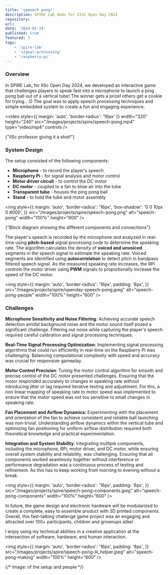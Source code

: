 ```yaml
---
title: 'speeech pong!'
description: SPIRE Lab demo for IISc Open Day 2024
repository:
url:
date: '2024-02-24'
published: true
featured: 3
tags:
    - 'spire-lab'
    - 'signal-processing'
    - 'raspberry-pi'
---
```


### Overview

In SPIRE Lab, for IISc Open Day 2024, we developed an interactive game that challenges players to speak fast into a microphone to launch a ping pong ball out of a vertical tube! The winner gets a prize! others get a cookie for trying.. :D
The goal was to apply speech processing techniques and simple embedded system to create a fun and engaging experience.

<video
	style={{ margin: 'auto', 'border-radius': '16px' }}
	width="320"
	height="240"
	src="/images/projects/spire/speech-pong.mp4"
	type="video/mp4"
	controls
/>
<p
	style={{
		'text-align': 'center',
		margin: 'auto',
		'border-radius': '16px',
	}}
	width="320"
>
	{"IISc professor giving it a shot!"}
</p>

### System Design

The setup consisted of the following components:

-   **Microphone** - to record the player's speech
-   **Raspberry Pi** - for signal analysis and motor control
-   **Motor driver circuit** - to control the DC motor
-   **DC motor** - coupled to a fan to blow air into the tube
-   **Transparent tube** - houses the ping pong ball
-   **Stand** - to hold the tube and motor assembly

<img
	style={{
		margin: 'auto',
		'border-radius': '16px',
		'box-shadow': '0 0 10px 0 #000',
	}}
	src="/images/projects/spire/speech-pong.png"
	alt="speech-pong"
	width="100%"
	height="600"
/>
<p
	style={{
		'text-align': 'center',
		margin: 'auto',
		'border-radius': '16px',
	}}
	width="320"
>
	{"Block diagram showing the different components and connections"}
</p>

The player's speech is recorded by the microphone and analyzed in real-time using **pitch-based** signal processing code to determine the speaking rate.
The algorithm calculates the density of **voiced and unvoiced** segments in the speech signal to estimate the speaking rate.
Voiced segments are identified using **autocorrelation** to detect pitch in bandpass filtered speech signal.
As the measured speaking rate increases, the RPi controls the motor driver using **PWM** signals to proportionally increase the speed of the DC motor.

<img
	style={{
		margin: 'auto',
		'border-radius': '16px',
		padding: '8px',
	}}
	src="/images/projects/spire/openday-speech-pong.jpeg"
	alt="speech-pong-people"
	width="100%"
	height="600"
/>

### Challenges

**Microphone Sensitivity and Noise Filtering**: Achieving accurate speech detection amidst background noise and the motor sound itself posed a significant challenge.
Filtering out noise while capturing the player's speech required careful calibration and signal processing techniques.

**Real-Time Signal Processing Optimization**: Implementing signal processing algorithms that could run efficiently in real-time on the Raspberry Pi was challenging.
Balancing computational complexity with speed and accuracy was crucial for responsive gameplay.

**Motor Control Precision**: Tuning the motor control algorithm for smooth and precise control of the DC motor presented challenges.
Ensuring that the motor responded accurately to changes in speaking rate without introducing jitter or lag required iterative testing and adjustment.
For this, a non linear mapping of speaking rate to motor speed was implemented to ensure that the motor speed was not too sensitive to small changes in speaking rate.

**Fan Placement and Airflow Dynamics**: Experimenting with the placement and orientation of the fan to achieve consistent and reliable ball launching was non-trivial.
Understanding airflow dynamics within the vertical tube and optimizing fan positioning for uniform airflow distribution required both theoretical knowledge and practical experimentation.

**Integration and System Stability**: Integrating multiple components, including the microphone, RPi, motor driver, and DC motor, while ensuring overall system stability and reliability, was challenging.
Ensuring that all components worked seamlessly together without interference or performance degradation was a continuous process of testing and refinement. As this has to keep working from morning to evening without a break.

<img
	style={{
		margin: 'auto',
		'border-radius': '16px',
		padding: '8px',
	}}
	src="/images/projects/spire/speech-pong-components.jpeg"
	alt="speech-pong-components"
	width="100%"
	height="600"
/>

In future, the game design and electronic hardware will be modularized to create a complete, easy to assemble product with 3D printed components.
Overall, this fast-talking challenge game project was an engaging and attracted over 100+ participants, children and grownups alike!

I enjoy using my technical abilities in a creative application at the intersection of software, hardware, and human interaction.

<img
	style={{
		margin: 'auto',
		'border-radius': '16px',
		padding: '8px',
	}}
	src="/images/projects/spire/speech-pong-lil_helper.jpeg"
	alt="speech-pong-making"
	width="100%"
	height="600"
/>

{/* Image: of the setup and people */}
